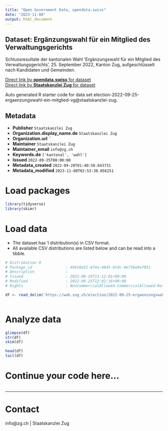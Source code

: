 ```yaml
---
title: "Open Government Data, opendata.swiss"
date: "2023-11-08"
output: html_document
---
```


## Dataset: Ergänzungswahl für ein Mitglied des Verwaltungsgerichts

Schlussresultate der kantonalen Wahl 'Ergänzungswahl für ein Mitglied des Verwaltungsgerichts', 25. September 2022, Kanton Zug, aufgeschlüsselt nach Kandidaten und Gemeinden.

[Direct link by **opendata.swiss** for dataset](https://opendata.swiss/de/dataset/erganzungswahl-fur-ein-mitglied-des-verwaltungsgerichts1)<br>
[Direct link by **Staatskanzlei Zug** for dataset](https://wab.zug.ch/election/2022-09-25-ergaenzungswahl-ein-mitglied-vg/data)

Auto generated R starter code for data set election-2022-09-25-ergaenzungswahl-ein-mitglied-vg@staatskanzlei-zug.

## Metadata

- **Publisher** `Staatskanzlei Zug`
- **Organization.display_name.de** `Staatskanzlei Zug`
- **Organization.url** ``
- **Maintainer** `Staatskanzlei Zug`
- **Maintainer_email** `info@zg.ch`
- **Keywords.de** `['kantonal', 'wahl']`
- **Issued** `2022-09-25T00:00:00`
- **Metadata_created** `2022-09-28T01:40:50.643731`
- **Metadata_modified** `2023-11-08T02:53:38.056251`


# Load packages

```r

library(tidyverse)
library(skimr)

```

# Load data

-   The dataset has 1 distribution(s) in CSV format.
-   All available CSV distributions are listed below and can be read into a tibble.

```r

# Distribution 0
# Package_id               : 49618e51-874a-4645-b5dc-0e736e9ef051
# Description              : 
# Issued                   : 2022-08-19T13:12:01+00:00
# Modified                 : 2022-09-25T12:02:16+00:00
# Rights                   : NonCommercialAllowed-CommercialAllowed-ReferenceRequired

df <- read_delim('https://wab.zug.ch/election/2022-09-25-ergaenzungswahl-ein-mitglied-vg/data-csv')



```

# Analyze data

```r

glimpse(df)
str(df)
skim(df)

head(df)
tail(df)

```

# Continue your code here...

```r

```

------------------------------------------------------------------------

# Contact

info@zg.ch | Staatskanzlei Zug
